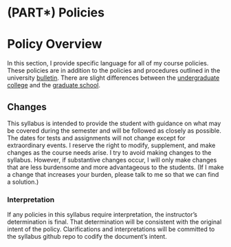 # (PART\*) Policies {-}


# Policy Overview

In this section, I provide specific language for all of my course policies. These policies are in addition to the policies and procedures outlined in the university [bulletin](https://bulletin.wfu.edu). There are slight differences between the [undergraduate college](https://bulletin.wfu.edu/undergraduate/) and the [graduate school](https://bulletin.wfu.edu/graduate/). 



## Changes

This syllabus is intended to provide the student with guidance on what may be covered during the semester and will be followed as closely as possible. The dates for tests and assignments will not change except for extraordinary events. I reserve the right to modify, supplement, and make changes as the course needs arise. I try to avoid making changes to the syllabus. However, if substantive changes occur, I will only make changes that are less burdensome and more advantageous to the students. (If I make a change that increases your burden, please talk to me so that we can find a solution.)

### Interpretation

If any policies in this syllabus require interpretation, the instructor's determination is final. That determination will be consistent with the original intent of the policy. Clarifications and interpretations will be committed to the syllabus github repo to codify the document's intent.
